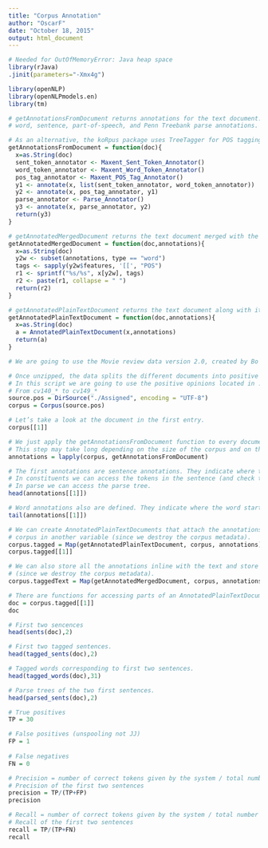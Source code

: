 ```yaml
---
title: "Corpus Annotation"
author: "OscarF"
date: "October 18, 2015"
output: html_document
---
```


```r
# Needed for OutOfMemoryError: Java heap space 
library(rJava)
.jinit(parameters="-Xmx4g")

library(openNLP) 
library(openNLPmodels.en)
library(tm)

# getAnnotationsFromDocument returns annotations for the text document: 
# word, sentence, part-of-speech, and Penn Treebank parse annotations.

# As an alternative, the koRpus package uses TreeTagger for POS tagging.
getAnnotationsFromDocument = function(doc){
  x=as.String(doc)
  sent_token_annotator <- Maxent_Sent_Token_Annotator()
  word_token_annotator <- Maxent_Word_Token_Annotator()
  pos_tag_annotator <- Maxent_POS_Tag_Annotator()
  y1 <- annotate(x, list(sent_token_annotator, word_token_annotator))
  y2 <- annotate(x, pos_tag_annotator, y1)
  parse_annotator <- Parse_Annotator()
  y3 <- annotate(x, parse_annotator, y2)
  return(y3)  
}

# getAnnotatedMergedDocument returns the text document merged with the annotations.
getAnnotatedMergedDocument = function(doc,annotations){
  x=as.String(doc)
  y2w <- subset(annotations, type == "word")
  tags <- sapply(y2w$features, '[[', "POS")
  r1 <- sprintf("%s/%s", x[y2w], tags)
  r2 <- paste(r1, collapse = " ")
  return(r2)  
} 

# getAnnotatedPlainTextDocument returns the text document along with its annotations in an AnnotatedPlainTextDocument.
getAnnotatedPlainTextDocument = function(doc,annotations){
  x=as.String(doc)
  a = AnnotatedPlainTextDocument(x,annotations)
  return(a)  
} 

# We are going to use the Movie review data version 2.0, created by Bo Pang and Lillian Lee.

# Once unzipped, the data splits the different documents into positive and negative opinions. 
# In this script we are going to use the positive opinions located in ./txt_sentoken/pos.
# From cv140_* to cv149_*
source.pos = DirSource("./Assigned", encoding = "UTF-8")
corpus = Corpus(source.pos)

# Let’s take a look at the document in the first entry.
corpus[[1]]

# We just apply the getAnnotationsFromDocument function to every document in the corpus using lapply.
# This step may take long depending on the size of the corpus and on the annotations that we want to identify.
annotations = lapply(corpus, getAnnotationsFromDocument)

# The first annotations are sentence annotations. They indicate where the sentence starts and where it ends.
# In constituents we can access the tokens in the sentence (and check the number of tokens it has). 
# In parse we can access the parse tree.
head(annotations[[1]])

# Word annotations also are defined. They indicate where the word starts, where it ends, and the part-of-speech tag.
tail(annotations[[1]])

# We can create AnnotatedPlainTextDocuments that attach the annotations to the document and store the annotated 
# corpus in another variable (since we destroy the corpus metadata).
corpus.tagged = Map(getAnnotatedPlainTextDocument, corpus, annotations)
corpus.tagged[[1]] 

# We can also store all the annotations inline with the text and store the annotated corpus in another variable
# (since we destroy the corpus metadata).
corpus.taggedText = Map(getAnnotatedMergedDocument, corpus, annotations)

# There are functions for accessing parts of an AnnotatedPlainTextDocument.
doc = corpus.tagged[[1]] 
doc

# First two sencences
head(sents(doc),2)

# First two tagged sentences.
head(tagged_sents(doc),2)

# Tagged words corresponding to first two sentences.
head(tagged_words(doc),31)

# Parse trees of the two first sentences.
head(parsed_sents(doc),2)

# True positives
TP = 30

# False positives (unspooling not JJ)
FP = 1
  
# False negatives 
FN = 0

# Precision = number of correct tokens given by the system / total number of tokens given by the system
# Precision of the first two sentences
precision = TP/(TP+FP)
precision

# Recall = number of correct tokens given by the system / total number of actual tokens in the text
# Recall of the first two sentences
recall = TP/(TP+FN)
recall

```

